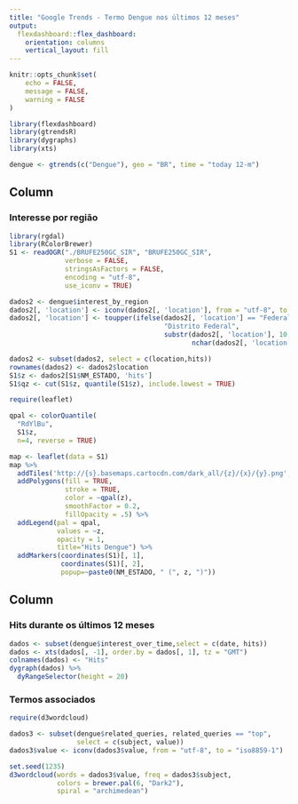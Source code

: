 ```yaml
---
title: "Google Trends - Termo Dengue nos últimos 12 meses"
output: 
  flexdashboard::flex_dashboard:
    orientation: columns
    vertical_layout: fill
---
```


```r
knitr::opts_chunk$set(
	echo = FALSE,
	message = FALSE,
	warning = FALSE
)

library(flexdashboard)
library(gtrendsR)
library(dygraphs)
library(xts)

dengue <- gtrends(c("Dengue"), geo = "BR", time = "today 12-m")  
```

Column {data-width=650}
-----------------------------------------------------------------------

### Interesse por região

```r
library(rgdal)
library(RColorBrewer)
S1 <- readOGR("./BRUFE250GC_SIR", "BRUFE250GC_SIR",
              verbose = FALSE,
              stringsAsFactors = FALSE,
              encoding = "utf-8",
              use_iconv = TRUE)

dados2 <- dengue$interest_by_region
dados2[, 'location'] <- iconv(dados2[, 'location'], from = "utf-8", to = "iso8859-1")
dados2[, 'location'] <- toupper(ifelse(dados2[, 'location'] == "Federal District",
                                       "Distrito Federal",
                                       substr(dados2[, 'location'], 10,
                                              nchar(dados2[, 'location']))))

dados2 <- subset(dados2, select = c(location,hits))
rownames(dados2) <- dados2$location
S1$z <- dados2[S1$NM_ESTADO, 'hits']
S1$qz <- cut(S1$z, quantile(S1$z), include.lowest = TRUE)

require(leaflet)

qpal <- colorQuantile(
  "RdYlBu",
  S1$z,
  n=4, reverse = TRUE)

map <- leaflet(data = S1)
map %>%
  addTiles('http://{s}.basemaps.cartocdn.com/dark_all/{z}/{x}/{y}.png', attribution = 'Map tiles by <a href="http://stamen.com">Stamen Design</a>, <a href="http://creativecommons.org/licenses/by/3.0">CC BY 3.0</a> &mdash; Map data &copy; <a href="http://www.openstreetmap.org/copyright">OpenStreetMap</a>') %>% 
  addPolygons(fill = TRUE, 
              stroke = TRUE, 
              color = ~qpal(z),
              smoothFactor = 0.2, 
              fillOpacity = .5) %>% 
  addLegend(pal = qpal,
            values = ~z,
            opacity = 1,
            title="Hits Dengue") %>%
  addMarkers(coordinates(S1)[, 1],
             coordinates(S1)[, 2],
             popup=~paste0(NM_ESTADO, " (", z, ")"))
```

Column {data-width=350}
-----------------------------------------------------------------------

### Hits durante os últimos 12 meses

```r
dados <- subset(dengue$interest_over_time,select = c(date, hits))
dados <- xts(dados[, -1], order.by = dados[, 1], tz = "GMT") 
colnames(dados) <- "Hits"
dygraph(dados) %>%
  dyRangeSelector(height = 20)
```

### Termos associados

```r
require(d3wordcloud)

dados3 <- subset(dengue$related_queries, related_queries == "top",
                 select = c(subject, value))
dados3$value <- iconv(dados3$value, from = "utf-8", to = "iso8859-1")

set.seed(1235)
d3wordcloud(words = dados3$value, freq = dados3$subject,
            colors = brewer.pal(6, "Dark2"),
            spiral = "archimedean")
```

